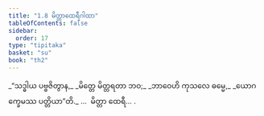 ```yaml
---
title: "1.8 မိတ္တာထေရီဂါထာ"
tableOfContents: false
sidebar:
  order: 17
type: "tipitaka"
basket: "su"
book: "th2"
---
```



<DynamicBreadcrumb />

<Division number="8" book="th2">

<Paragraph number="16" type="verses" book="th2">
_“သဒ္ဓါယ ပဗ္ဗဇိတွာန,_  
_မိတ္တေ မိတ္တရတာ ဘဝ;_  
_ဘာဝေဟိ ကုသလေ ဓမ္မေ,_  
_ယောဂက္ခေမဿ ပတ္တိယာ”တိ._  


</Paragraph>
</Division>

<Paragraph number="17" type="center" book="th2">
…  မိတ္တာ ထေရီ… .
</Paragraph>